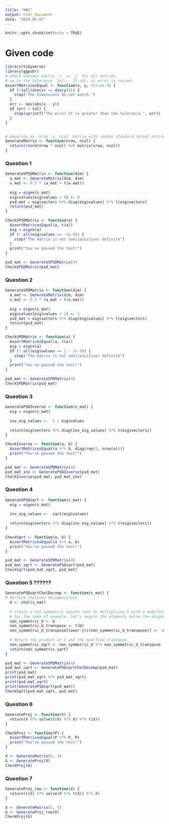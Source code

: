 ```yaml
---
title: "HW2"
output: html_document
date: "2024-02-07"
---
```


```r
knitr::opts_chunk$set(echo = TRUE)
```

# Given code
```r
library(tidyverse)
library(ggpubr)
# Check whether matrix `x` == `y` for all entries,
# up to the tolerance `tol`.  If not, an error is raised.
AssertMatricesEqual <- function(x, y, tol=1e-9) {
  if (!(all(dim(x) == dim(y)))) {
    stop("The dimensions do not match.")
  }
  err <- max(abs(x - y))
  if (err > tol) {
    stop(sprintf("The error %f is greater than the tolerance.", err))
  }
}


# Generate an `nrow` x `ncol` matrix with random standard normal entries.
GenerateMatrix <- function(nrow, ncol) {
  return(rnorm(nrow * ncol) %>% matrix(nrow, ncol))
}
```

### Question 1
```r
GenerateSPSDMatrix <- function(dim) {
  a_mat <- GenerateMatrix(dim, dim)
  s_mat <- 0.5 * (a_mat + t(a_mat))
  
  eig = eigen(s_mat)
  eig$values[eig$values < 0] <- 0
  psd_mat = eig$vectors %*% diag(eig$values) %*% t(eig$vectors)
  return(psd_mat)
}

CheckSPSDMatrix <- function(a) {
  AssertMatricesEqual(a, t(a))
  eig = eigen(a)
  if (! all(eig$values >= -1e-9)) {
    stop("The matrix is not semi(positive) definite")
  }
  print("You've passed the test!")
}

psd_mat <- GenerateSPSDMatrix(4)
CheckSPSDMatrix(psd_mat)
```

### Question 2
```r
GenerateSPDMatrix <- function(dim) {
  a_mat <- GenerateMatrix(dim, dim)
  s_mat <- 0.5 * (a_mat + t(a_mat))
  
  eig = eigen(s_mat)
  eig$values[eig$values < 1] <- 1
  psd_mat = eig$vectors %*% diag(eig$values) %*% t(eig$vectors)
  return(psd_mat)
}

CheckSPDMatrix <- function(a) {
  AssertMatricesEqual(a, t(a))
  eig = eigen(a)
  if (! all(eig$values >= 1 - 1e-9)) {
    stop("The matrix is not semi(positive) definite")
  }
  print("You've passed the test!")
}

psd_mat <- GenerateSPDMatrix(4)
CheckSPDMatrix(psd_mat)
```

### Question 3
```r
GeneratePSDInverse <- function(s_mat) {
  eig = eigen(s_mat)
  
  inv_eig_values <-  1 / eig$values
  
  return(eig$vectors %*% diag(inv_eig_values) %*% t(eig$vectors))
}

CheckInverse <- function(a, b) {
  AssertMatricesEqual(a %*% b, diag(rep(1, nrow(a))))
  print("You've passed the test!")
}

psd_mat <- GenerateSPDMatrix(4)
psd_mat_inv <- GeneratePSDInverse(psd_mat)
CheckInverse(psd_mat, psd_mat_inv)
```

### Question 4
```r
GeneratePSDsqrt <- function(s_mat) {
  eig = eigen(s_mat)
  
  inv_eig_values <-  sqrt(eig$values)
  
  return(eig$vectors %*% diag(inv_eig_values) %*% t(eig$vectors))
}

CheckSqrt <- function(a, b) {
  AssertMatricesEqual(a %*% a, b)
  print("You've passed the test!")
}

psd_mat <- GenerateSPDMatrix(4)
psd_mat_sqrt <- GeneratePSDsqrt(psd_mat)
CheckSqrt(psd_mat_sqrt, psd_mat)
```

### Question 5 ??????
```r
GeneratePSDsqrtCholDecomp <- function(s_mat) {
# Perform Cholesky decomposition
  U <- chol(s_mat)
  
  # Create a non-symmetric square root by multiplying U with a modified version of its transpose
  # For the sake of example, let's negate the elements below the diagonal (which are zero in U)
  non_symmetric_U <- U
  non_symmetric_U_transpose <- t(U)
  non_symmetric_U_transpose[lower.tri(non_symmetric_U_transpose)] <- -non_symmetric_U_transpose[lower.tri(non_symmetric_U_transpose)]
  
  # Return the product of U and the modified transpose
  non_symmetric_sqrt <- non_symmetric_U %*% non_symmetric_U_transpose
  return(non_symmetric_sqrt)
}

psd_mat <- GenerateSPDMatrix(4)
psd_mat_sqrt <- GeneratePSDsqrtCholDecomp(psd_mat)
print(psd_mat)
print(psd_mat_sqrt %*% psd_mat_sqrt)
print(psd_mat_sqrt)
print(GeneratePSDsqrt(psd_mat))
CheckSqrt(psd_mat_sqrt, psd_mat)
```

### Question 6
```r
GenerateProj <- function(X) {
  return(X %*% solve(t(X) %*% X) %*% t(X))
}

CheckProj <- function(P) {
  AssertMatricesEqual(P %*% P, P)
  print("You've passed the test!")
}

X <- GenerateMatrix(5, 3)
G <- GenerateProj(X)
CheckProj(G)
```

### Question 7
```r
GenerateProj_row <- function(X) {
  return(t(X) %*% solve(X %*% t(X)) %*% X)
}

X <- GenerateMatrix(3, 5)
G <- GenerateProj_row(X)
CheckProj(G)
```